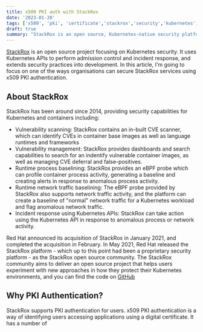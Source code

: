 ```yaml
---
title: x509 PKI auth with StackRox 
date: '2023-01-20'
tags: ['x509', 'pki', 'certificate','stackrox','security','kubernetes','authentication']
draft: true
summary: "StackRox is an open source, Kubernetes-native security platform. Did you know that it also supports x509 PKI authentication?"
---
```

[StackRox](https://stackrox.io) is an open source project focusing on Kubernetes security. It uses Kubernetes APIs to perform admission control and incident response, and extends security practices into development. In this article, I'm going to focus on one of the ways organisations can secure StackRox services using x509 PKI authentication.

## About StackRox
StackRox has been around since 2014, providing security capabilities for Kubernetes and containers including:

- Vulnerability scanning: StackRox contains an in-built CVE scanner, which can identify CVEs in container base images as well as language runtimes and frameworks
- Vulnerability management: StackRox provides dashboards and search capabilities to search for an indentify vulnerable container images, as well as managing CVE deferral and false-positives.
- Runtime process baselining: StackRox provides an eBPF probe which can profile container process activity, generating a baseline and creating alerts in response to anomalous process activity.
- Runtime network traffic baselining: The eBPF probe provided by StackRox also supports network traffic activity, and the platform can create a baseline of "normal" network traffic for a Kubernetes workload and flag anomalous network traffic.
- Incident response using Kubernetes APIs: StackRox can take action using the Kubernetes API in response to anomalous process or network activity.

Red Hat announced its acquisition of StackRox in January 2021, and completed the acquisition in February. In May 2021, Red Hat released the StackRox platform - which up to this point had been a proprietary security platform - as the StackRox open source community. The StackRox community aims to deliver an open source project that helps users experiment with new approaches in how they protect their Kubernetes environments, and you can find the code on [GitHub](https://github.com/stackrox)

## Why PKI Authentication?
StackRox supports PKI authentication for users. x509 PKI authentication is a way of identifying users accessing applications using a digital certificate. It has a number of 
